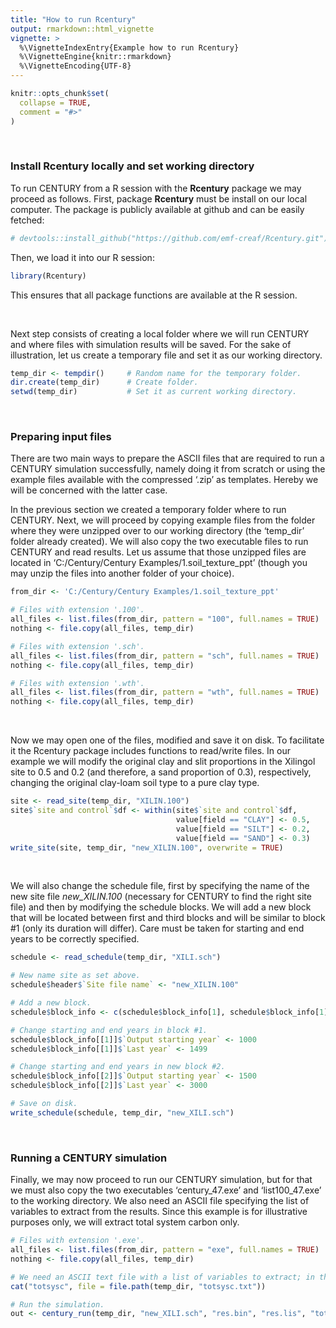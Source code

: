 ```yaml
---
title: "How to run Rcentury"
output: rmarkdown::html_vignette
vignette: >
  %\VignetteIndexEntry{Example how to run Rcentury}
  %\VignetteEngine{knitr::rmarkdown}
  %\VignetteEncoding{UTF-8}
---
```


```r
knitr::opts_chunk$set(
  collapse = TRUE,
  comment = "#>"
)
```

<br>

### Install Rcentury locally and set working directory

To run CENTURY from a R session with the **Rcentury** package we may proceed as follows. First, package **Rcentury** must be install on our local computer. The package is publicly available at github and can be easily fetched:

```r
# devtools::install_github("https://github.com/emf-creaf/Rcentury.git")
```

Then, we load it into our R session:

```r
library(Rcentury)
```

This ensures that all package functions are available at the R session.

<br>

Next step consists of creating a local folder where we will run CENTURY and where files with simulation results will be saved. For the sake of illustration, let us create a temporary file and set it as our working directory.


```r
temp_dir <- tempdir()     # Random name for the temporary folder.
dir.create(temp_dir)      # Create folder.
setwd(temp_dir)           # Set it as current working directory.
```

<br>

### Preparing input files

There are two main ways to prepare the ASCII files that are required to run a CENTURY simulation successfully, namely doing it from scratch or using the example files available with the compressed '.zip' as templates. Hereby we will be concerned with the latter case.

In the previous section we created a temporary folder where to run CENTURY. Next, we will proceed by copying example files from the folder where they were unzipped over to our working directory (the 'temp_dir' folder already created). We will also copy the two executable files to run CENTURY and read results. Let us assume that those unzipped files are located in 'C:/Century/Century Examples/1.soil_texture_ppt' (though you may unzip the files into another folder of your choice).

```r
from_dir <- 'C:/Century/Century Examples/1.soil_texture_ppt'

# Files with extension '.100'.
all_files <- list.files(from_dir, pattern = "100", full.names = TRUE)
nothing <- file.copy(all_files, temp_dir)

# Files with extension '.sch'.
all_files <- list.files(from_dir, pattern = "sch", full.names = TRUE)
nothing <- file.copy(all_files, temp_dir)

# Files with extension '.wth'.
all_files <- list.files(from_dir, pattern = "wth", full.names = TRUE)
nothing <- file.copy(all_files, temp_dir)
```

<br>

Now we may open one of the files, modified and save it on disk. To facilitate it the Rcentury package includes functions to read/write files. In our example we will modify the original clay and slit proportions in the Xilingol site to 0.5 and 0.2 (and therefore, a sand proportion of 0.3), respectively, changing the original clay-loam soil type to a pure clay type.

```r
site <- read_site(temp_dir, "XILIN.100")
site$`site and control`$df <- within(site$`site and control`$df, 
                                     value[field == "CLAY"] <- 0.5,
                                     value[field == "SILT"] <- 0.2,
                                     value[field == "SAND"] <- 0.3)
write_site(site, temp_dir, "new_XILIN.100", overwrite = TRUE)
```

<br>

We will also change the schedule file, first by specifying the name of the new site file *new_XILIN.100* (necessary for CENTURY to find the right site file) and then by modifying the schedule blocks. We will add a new block that will be located between first and third blocks and will be similar to block #1 (only its duration will differ). Care must be taken for starting and end years to be correctly specified.

```r
schedule <- read_schedule(temp_dir, "XILI.sch")

# New name site as set above.
schedule$header$`Site file name` <- "new_XILIN.100"

# Add a new block.
schedule$block_info <- c(schedule$block_info[1], schedule$block_info[1], schedule$block_info[2])

# Change starting and end years in block #1.
schedule$block_info[[1]]$`Output starting year` <- 1000
schedule$block_info[[1]]$`Last year` <- 1499

# Change starting and end years in new block #2.
schedule$block_info[[2]]$`Output starting year` <- 1500
schedule$block_info[[2]]$`Last year` <- 3000

# Save on disk.
write_schedule(schedule, temp_dir, "new_XILI.sch")
```

<br>

### Running a CENTURY simulation

Finally, we may now proceed to run our CENTURY simulation, but for that we must also copy the two executables 'century_47.exe' and 'list100_47.exe' to the working directory. We also need an ASCII file specifying the list of variables to extract from the results. Since this example is for illustrative purposes only, we will extract total system carbon only.

```r
# Files with extension '.exe'.
all_files <- list.files(from_dir, pattern = "exe", full.names = TRUE)
nothing <- file.copy(all_files, temp_dir)

# We need an ASCII text file with a list of variables to extract; in this case, only $totsysc$.
cat("totsysc", file = file.path(temp_dir, "totsysc.txt"))

# Run the simulation.
out <- century_run(temp_dir, "new_XILI.sch", "res.bin", "res.lis", "totsysc.txt", verbose = FALSE)
```

<br>
